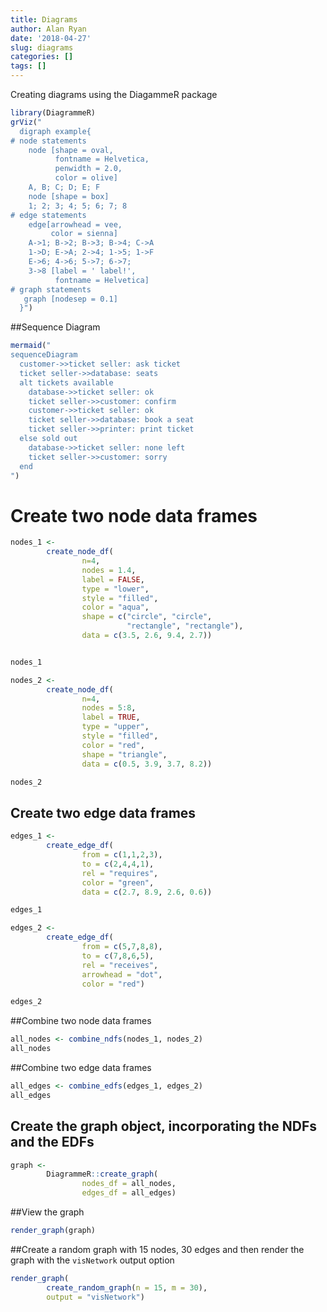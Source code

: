 ```yaml
---
title: Diagrams
author: Alan Ryan
date: '2018-04-27'
slug: diagrams
categories: []
tags: []
---
```

Creating diagrams using the DiagammeR package

```r
library(DiagrammeR)
grViz("
  digraph example{
# node statements
    node [shape = oval,
          fontname = Helvetica,
          penwidth = 2.0,
          color = olive]
    A, B; C; D; E; F
    node [shape = box]
    1; 2; 3; 4; 5; 6; 7; 8
# edge statements
    edge[arrowhead = vee,
         color = sienna]
    A->1; B->2; B->3; B->4; C->A
    1->D; E->A; 2->4; 1->5; 1->F
    E->6; 4->6; 5->7; 6->7;
    3->8 [label = ' label!',
          fontname = Helvetica]
# graph statements
   graph [nodesep = 0.1]
  }")
```

##Sequence Diagram


```r
mermaid("
sequenceDiagram
  customer->>ticket seller: ask ticket
  ticket seller->>database: seats
  alt tickets available
    database->>ticket seller: ok
    ticket seller->>customer: confirm
    customer->>ticket seller: ok
    ticket seller->>database: book a seat
    ticket seller->>printer: print ticket
  else sold out
    database->>ticket seller: none left
    ticket seller->>customer: sorry
  end
")
```


# Create two node data frames

```r
nodes_1 <-
        create_node_df(
                n=4,
                nodes = 1.4,
                label = FALSE,
                type = "lower",
                style = "filled",
                color = "aqua",
                shape = c("circle", "circle",
                          "rectangle", "rectangle"),
                data = c(3.5, 2.6, 9.4, 2.7))


nodes_1

nodes_2 <-
        create_node_df(
                n=4,
                nodes = 5:8,
                label = TRUE,
                type = "upper",
                style = "filled",
                color = "red",
                shape = "triangle",
                data = c(0.5, 3.9, 3.7, 8.2))

nodes_2
```

## Create two edge data frames
```r
edges_1 <-
        create_edge_df(
                from = c(1,1,2,3),
                to = c(2,4,4,1),
                rel = "requires",
                color = "green",
                data = c(2.7, 8.9, 2.6, 0.6))

edges_1

edges_2 <-
        create_edge_df(
                from = c(5,7,8,8),
                to = c(7,8,6,5),
                rel = "receives",
                arrowhead = "dot",
                color = "red")

edges_2
```

##Combine two node data frames
```r
all_nodes <- combine_ndfs(nodes_1, nodes_2)
all_nodes
```
##Combine two edge data frames


```r
all_edges <- combine_edfs(edges_1, edges_2)
all_edges
```


## Create the graph object, incorporating the NDFs and the EDFs
```r
graph <-
        DiagrammeR::create_graph(
                nodes_df = all_nodes,
                edges_df = all_edges)
```

##View the graph
```r
render_graph(graph)
```

##Create a random graph with 15 nodes, 30 edges and then render the graph with the `visNetwork` output option
```r
render_graph(
        create_random_graph(n = 15, m = 30),
        output = "visNetwork")

```
